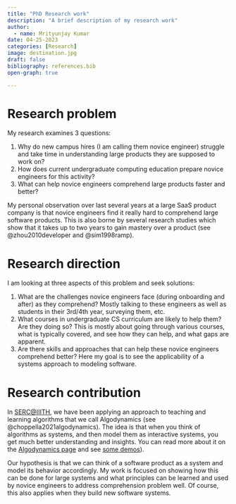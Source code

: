 ```yaml
---
title: "PhD Research work"
description: "A brief description of my research work"
author:
  - name: Mrityunjay Kumar
date: 04-25-2023
categories: [Research] 
image: destination.jpg
draft: false 
bibliography: references.bib
open-graph: true

---
```

# Research problem
My research examines 3 questions: 

1. Why do new campus hires (I am calling them novice engineer) struggle and take time in understanding large products they are supposed to work on?
2. How does current undergraduate computing education prepare novice engineers for this activity?
3. What can help novice engineers comprehend large products faster and better?

My personal observation over last several years at a large SaaS product company is that novice engineers find it really hard to comprehend large software products. This is also borne by several research studies which show that it takes up to two years to gain mastery over a product (see @zhou2010developer and @sim1998ramp). 

# Research direction
I am looking at three aspects of this problem and seek solutions: 

1. What are the challenges novice engineers face (during onboarding and after) as they comprehend? Mostly talking to these engineers as well as students in their 3rd/4th year, surveying them, etc. 
2. What courses in undergraduate CS curriculum are likely to help them? Are they doing so? This is mostly about going through various courses, what is typically covered, and see how they can help, and what gaps are apparent. 
3. Are there skills and approaches that can help these novice engineers comprehend better? Here my goal is to see the applicability of a systems approach to modeling software. 

# Research contribution
In [SERC@IIITH](https://serc.iiit.ac.in/), we have been applying an approach to teaching and learning algorithms that we call Algodynamics (see @choppella2021algodynamics). The idea is that when you think of algorithms as systems, and then model them as interactive systems, you get much better understanding and insights. You can read more about it on the [Algodynamics page](https://algodynamics.org/) and see [some demos](https://algodynamics.io/)). 

Our hypothesis is that we can think of a software product as a system and model its behavior accordingly. My work is focused on showing how this can be done for large systems and what principles can be learned and used by novice engineers to address comprehension problem well. Of course, this also applies when they build new software systems.  